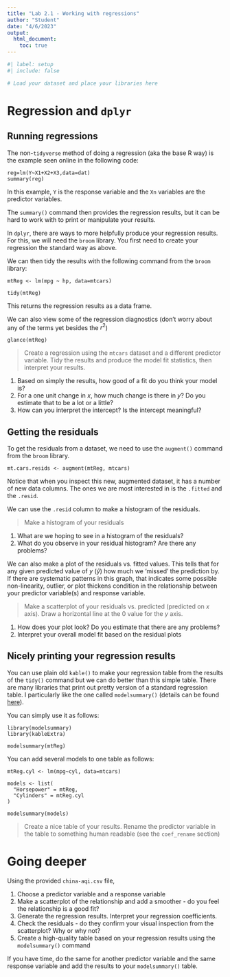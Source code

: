 ```yaml
---
title: "Lab 2.1 - Working with regressions"
author: "Student"
date: "4/6/2023"
output:
  html_document:
    toc: true
---
```


```r
#| label: setup
#| include: false

# Load your dataset and place your libraries here
```


# Regression and `dplyr`

## Running regressions

The non-`tidyverse` method of doing a regression (aka the base R way) is the example seen online in the following code:

```
reg=lm(Y~X1+X2+X3,data=dat)
summary(reg)
```

In this example, `Y` is the response variable and the `Xn` variables are the predictor variables.

The `summary()` command then provides the regression results, but it can be hard to work with to print or manipulate your results.

In `dplyr`, there are ways to more helpfully produce your regression results. For this, we will need the `broom` library. You first need to create your regression the standard way as above.

We can then tidy the results with the following command from the `broom` library:

```
mtReg <- lm(mpg ~ hp, data=mtcars)

tidy(mtReg)
```

This returns the regression results as a data frame.

We can also view some of the regression diagnostics (don't worry about any of the terms yet besides the $r^2$)

```
glance(mtReg)
```

> Create a regression using the `mtcars` dataset and a different predictor variable. Tidy the results and produce the model fit statistics, then interpret your results. 

1. Based on simply the results, how good of a fit do you think your model is? 
2. For a one unit change in $x$, how much change is there in $y$? Do you estimate that to be a lot or a little?
3. How can you interpret the intercept? Is the intercept meaningful?

## Getting the residuals

To get the residuals from a dataset, we need to use the `augment()` command from the `broom` library.

```
mt.cars.resids <- augment(mtReg, mtcars)
```

Notice that when you inspect this new, augmented dataset, it has a number of new data columns. The ones we are most interested in is the `.fitted` and the `.resid`. 

We can use the `.resid` column to make a histogram of the residuals. 

> Make a histogram of your residuals

1. What are we hoping to see in a histogram of the residuals? 
2. What do you observe in your residual histogram? Are there any problems?

We can also make a plot of the residuals vs. fitted values. This tells that for any given predicted value of $y$ ($\hat{y}$) how much we 'missed' the prediction by. If there are systematic patterns in this graph, that indicates some possible non-linearity, outlier, or plot thickens condition in the relationship between your predictor variable(s) and response variable. 

> Make a scatterplot of your residuals vs. predicted (predicted on $x$ axis). Draw a horizontal line at the $0$ value for the $y$ axis.

1. How does your plot look? Do you estimate that there are any problems?
2. Interpret your overall model fit based on the residual plots

## Nicely printing your regression results

You can use plain old `kable()` to make your regression table from the results of the `tidy()` command but we can do better than this simple table. There are many libraries that print out pretty version of a standard regression table. I particularly like the one called `modelsummary()` (details can be found [here](https://vincentarelbundock.github.io/modelsummary/articles/modelsummary.html)).

You can simply use it as follows:

```
library(modelsummary)
library(kableExtra)

modelsummary(mtReg)
```

You can add several models to one table as follows:

```
mtReg.cyl <- lm(mpg~cyl, data=mtcars)

models <- list(
  "Horsepower" = mtReg,
  "Cylinders" = mtReg.cyl
)

modelsummary(models)
```

> Create a nice table of your results. Rename the predictor variable in the table to something human readable (see the `coef_rename` section)

# Going deeper

Using the provided `china-aqi.csv` file, 

1. Choose a predictor variable and a response variable
2. Make a scatterplot of the relationship and add a smoother - do you feel the relationship is a good fit?
3. Generate the regression results. Interpret your regression coefficients.
4. Check the residuals - do they confirm your visual inspection from the scatterplot? Why or why not?
5. Create a high-quality table based on your regression results using the `modelsummary()` command

If you have time, do the same for another predictor variable and the same response variable and add the results to your `modelsummary()` table.